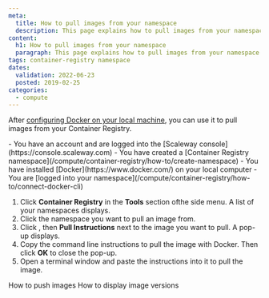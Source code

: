 ```yaml
---
meta:
  title: How to pull images from your namespace
  description: This page explains how to pull images from your namespace
content:
  h1: How to pull images from your namespace
  paragraph: This page explains how to pull images from your namespace
tags: container-registry namespace 
dates:
  validation: 2022-06-23
  posted: 2019-02-25
categories:
  - compute
---
```


After [configuring Docker on your local machine](/compute/container-registry/how-to/connect-docker-cli), you can use it to pull images from your Container Registry.

<Message type="requirement">
  - You have an account and are logged into the [Scaleway console](https://console.scaleway.com) 
  - You have created a [Container Registry namespace](/compute/container-registry/how-to/create-namespace)
  - You have installed [Docker](https://www.docker.com/) on your local computer
  - You are [logged into your namespace](/compute/container-registry/how-to/connect-docker-cli)
</Message>

1. Click **Container Registry** in the **Tools** section ofthe side menu. A list of your namespaces displays.
2. Click the namespace you want to pull an image from.
3. Click <Icon name="more" />, then **Pull Instructions** next to the image you want to pull. A pop-up displays.
    <Lightbox src="scaleway-registry_pull_instructions.webp" />
3. Copy the command line instructions to pull the image with Docker. Then click **OK** to close the pop-up.
    <Lightbox src="scaleway-registry_pull_instructions_popup.webp" />
4. Open a terminal window and paste the instructions into it to pull the image.

<Navigation title="See Also">
  <PreviousButton to="/compute/container-registry/how-to/push-images/">How to push images</PreviousButton>
  <NextButton to="/compute/container-registry/how-to/display-image-versions/">How to display image versions</NextButton>
</Navigation>
